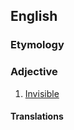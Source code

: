 ==English==

===Etymology===
{{prefix|un|visible}}

===Adjective===
{{en-adj}}

# {{context|archaic|lang=en}} [[invisible|Invisible]]

====Translations====
{{trans-see|invisible}}